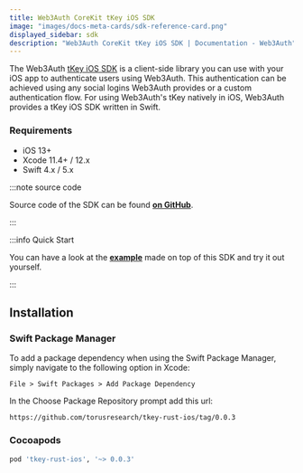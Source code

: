 ```yaml
---
title: Web3Auth CoreKit tKey iOS SDK
image: "images/docs-meta-cards/sdk-reference-card.png"
displayed_sidebar: sdk
description: "Web3Auth CoreKit tKey iOS SDK | Documentation - Web3Auth"
---
```


The Web3Auth [tKey iOS SDK](https://github.com/torusresearch/tkey-rust-ios) is a client-side library you can use with your iOS app to authenticate
users using Web3Auth. This authentication can be achieved using any social logins Web3Auth provides or a custom authentication flow. For using
Web3Auth's tKey natively in iOS, Web3Auth provides a tKey iOS SDK written in Swift.

### Requirements

- iOS 13+
- Xcode 11.4+ / 12.x
- Swift 4.x / 5.x

:::note source code

Source code of the SDK can be found **[on GitHub](https://github.com/torusresearch/tkey-rust-ios)**.

:::

:::info Quick Start

You can have a look at the **[example](https://github.com/torusresearch/tkey-rust-ios-example)** made on top of this SDK and try it out yourself.

:::

## Installation

### Swift Package Manager

To add a package dependency when using the Swift Package Manager, simply navigate to the following option in Xcode:

`File > Swift Packages > Add Package Dependency`

In the Choose Package Repository prompt add this url:

```
https://github.com/torusresearch/tkey-rust-ios/tag/0.0.3
```

### Cocoapods

```sh
pod 'tkey-rust-ios', '~> 0.0.3'
```
